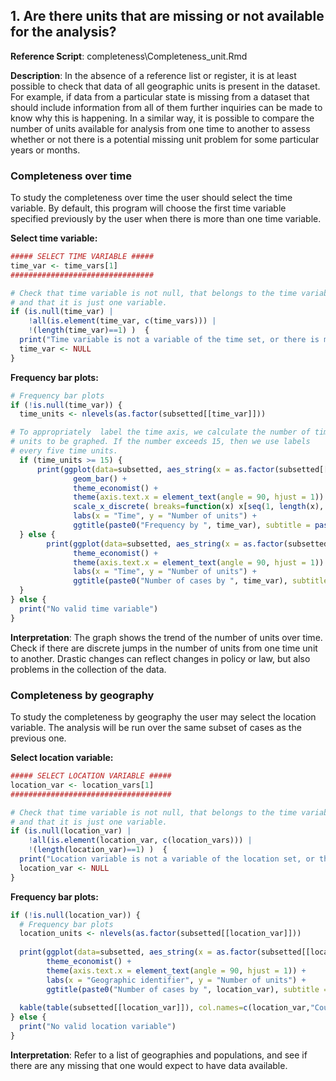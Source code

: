 
## 1.	Are there units that are missing or not available for the analysis?

**Reference Script**: completeness\\Completeness_unit.Rmd

**Description**: In the absence of a reference list or register, it is at least possible to check that data of all geographic units is present in the dataset. For example, if data from a particular state is missing from a dataset that should include information from all of them further inquiries can be made to know why this is happening. In a similar way, it is possible to compare the number of units available for analysis from one time to another to assess whether or not there is a potential missing unit problem for some particular years or months.     
  
  
### Completeness over time

To study the completeness over time the user should select the time variable. By default, this program will choose the first time variable specified previously by the user when there is more than one time variable. 

**Select time variable:**
```r
##### SELECT TIME VARIABLE ##### 
time_var <- time_vars[1]
################################

# Check that time variable is not null, that belongs to the time variables set, 
# and that it is just one variable.
if (is.null(time_var) | 
    !all(is.element(time_var, c(time_vars))) | 
    !(length(time_var)==1) )  {
  print("Time variable is not a variable of the time set, or there is more than one time variable")
  time_var <- NULL
} 
```

**Frequency bar plots:**
```r
# Frequency bar plots
if (!is.null(time_var)) {
  time_units <- nlevels(as.factor(subsetted[[time_var]]))

# To appropriately  label the time axis, we calculate the number of time
# units to be graphed. If the number exceeds 15, then we use labels 
# every five time units. 
  if (time_units >= 15) {
      print(ggplot(data=subsetted, aes_string(x = as.factor(subsetted[[time_var]]) )) + 
              geom_bar() + 
              theme_economist() + 
              theme(axis.text.x = element_text(angle = 90, hjust = 1)) + 
              scale_x_discrete( breaks=function(x) x[seq(1, length(x), by=5)] ) +
              labs(x = "Time", y = "Number of units") + 
              ggtitle(paste0("Frequency by ", time_var), subtitle = paste0("Subset: ",subset_text )) ) 
  } else {
        print(ggplot(data=subsetted, aes_string(x = as.factor(subsetted[[time_var]]) )) +             geom_bar() + 
              theme_economist() + 
              theme(axis.text.x = element_text(angle = 90, hjust = 1)) + 
              labs(x = "Time", y = "Number of units") + 
              ggtitle(paste0("Number of cases by ", time_var), subtitle = paste0("Subset: ",subset_text )) ) 
  }
} else {
  print("No valid time variable")
}
```

**Interpretation**: The graph shows the trend of the number of units over time. Check if there are discrete jumps in the number of units from one time unit to another. Drastic changes can reflect changes in policy or law, but also problems in the collection of the data.   
   


### Completeness by geography

To study the completeness by geography the user may select the location variable. The analysis will be run over the same subset of cases as the previous one.

**Select location variable:**
```r
##### SELECT LOCATION VARIABLE ##### 
location_var <- location_vars[1]
####################################

# Check that time variable is not null, that belongs to the time variables set, 
# and that it is just one variable.
if (is.null(location_var) | 
    !all(is.element(location_var, c(location_vars))) | 
    !(length(location_var)==1) )  {
  print("Location variable is not a variable of the location set, or there is more than one location variable")
  location_var <- NULL
} 
```

**Frequency bar plots:**
```r
if (!is.null(location_var)) {
  # Frequency bar plots
  location_units <- nlevels(as.factor(subsetted[[location_var]]))
  
  print(ggplot(data=subsetted, aes_string(x = as.factor(subsetted[[location_var]]) )) +             geom_bar() + 
        theme_economist() + 
        theme(axis.text.x = element_text(angle = 90, hjust = 1)) + 
        labs(x = "Geographic identifier", y = "Number of units") + 
        ggtitle(paste0("Number of cases by ", location_var), subtitle = paste0("Subset: ",subset_text )) ) 
  
  kable(table(subsetted[[location_var]]), col.names=c(location_var,"Counts"))
} else {
  print("No valid location variable")
}
```

**Interpretation**: Refer to a list of geographies and populations, and see if there are any missing that one would expect to have data available.    
 